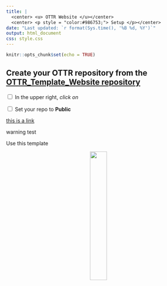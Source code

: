 ```yaml
---
title: |
  <center> <u> OTTR Website </u></center>
  <center> <p style = "color:#986753;"> Setup </p></center>
date: "Last updated: `r format(Sys.time(), '%B %d, %Y')`"
output: html_document
css: style.css
---
```


```r
knitr::opts_chunk$set(echo = TRUE)
```


## Create your OTTR repository from the [OTTR_Template_Website repository](OTTR_Template_Website repository)

<input type="checkbox"> In the upper right, _click on_ 

<input type="checkbox"> Set your repo to **Public**


[this is a link](https://www.itcrtraining.org/)

::: {.warning}
warning test
:::

:::{.github_button}
Use this template
:::

<center>
<a href="https://ottrproject.org">
  <img src="resources/images/basic_otter_water.png" width = 30%>
</a>
</center>
